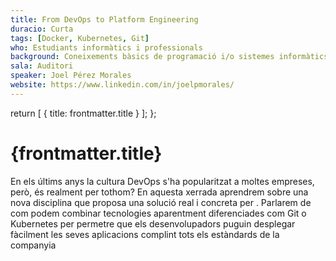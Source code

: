 ```yaml
---
title: From DevOps to Platform Engineering
duracio: Curta
tags: [Docker, Kubernetes, Git]
who: Estudiants informàtics i professionals
background: Coneixements bàsics de programació i/o sistemes informàtics
sala: Auditori
speaker: Joel Pérez Morales
website: https://www.linkedin.com/in/joelpmorales/
---
```



  return [
    { title: frontmatter.title }
  ];
};

<Tags tags={frontmatter.tags} sala={frontmatter.sala} />

# {frontmatter.title}

En els últims anys la cultura DevOps s'ha popularitzat a moltes empreses, però, és realment per tothom? En aquesta xerrada aprendrem sobre una nova disciplina que proposa una solució real i concreta per . Parlarem de com podem combinar tecnologies aparentment diferenciades com Git o Kubernetes per permetre que els desenvolupadors puguin desplegar fàcilment les seves aplicacions complint tots els estàndards de la companyia


<Speaker name={frontmatter.speaker} website={frontmatter.website} />